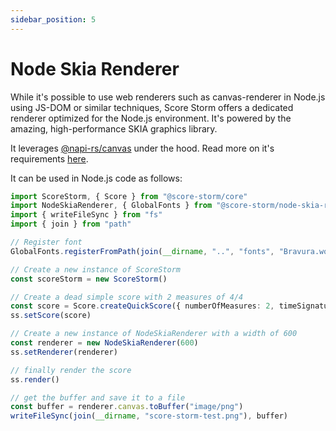 ```yaml
---
sidebar_position: 5
---
```


# Node Skia Renderer

While it's possible to use web renderers such as canvas-renderer in Node.js using JS-DOM
or similar techniques, Score Storm offers a dedicated renderer optimized for the Node.js environment. It's powered by the amazing, high-performance SKIA graphics library.

It leverages [@napi-rs/canvas](https://github.com/Brooooooklyn/canvas) under the hood. Read more on it's requirements [here](https://github.com/Brooooooklyn/canvas?tab=readme-ov-file#system-requirement).

It can be used in Node.js code as follows:

```ts
import ScoreStorm, { Score } from "@score-storm/core"
import NodeSkiaRenderer, { GlobalFonts } from "@score-storm/node-skia-renderer"
import { writeFileSync } from "fs"
import { join } from "path"

// Register font
GlobalFonts.registerFromPath(join(__dirname, "..", "fonts", "Bravura.woff2"), "Bravura")

// Create a new instance of ScoreStorm
const scoreStorm = new ScoreStorm()

// Create a dead simple score with 2 measures of 4/4
const score = Score.createQuickScore({ numberOfMeasures: 2, timeSignature: { count: 4, unit: 4 } })
ss.setScore(score)

// Create a new instance of NodeSkiaRenderer with a width of 600
const renderer = new NodeSkiaRenderer(600)
ss.setRenderer(renderer)

// finally render the score
ss.render()

// get the buffer and save it to a file
const buffer = renderer.canvas.toBuffer("image/png")
writeFileSync(join(__dirname, "score-storm-test.png"), buffer)
```

